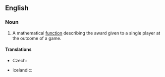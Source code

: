 ==English==
{{wikipedia|Normal form game}}

===Noun===
{{en-noun|head=[[payoff]] [[function]]}}

# {{context|game theory|lang=en}} A mathematical [[function]] describing the award given to a single player at the outcome of a game.

====Translations====
{{trans-top|mathematical function}}
* Czech: {{t|cs|výplatní funkce|f}}
{{trans-mid}}
* Icelandic: {{t|is|vinningsfall|n}}
{{trans-bottom}}